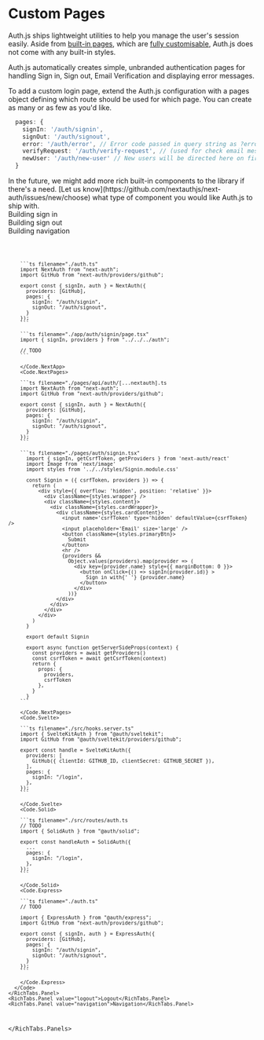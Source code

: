 
# Custom Pages

Auth.js ships lightweight utilities to help you manage the user's session easily. Aside from [built-in pages](/tutorials/custom-pages/built-in-pages), which are [fully customisable](/tutorials/custom-pages/custom-sign-in), Auth.js does not come with any built-in styles.

Auth.js automatically creates simple, unbranded authentication pages for handling Sign in, Sign out, Email Verification and displaying error messages.

To add a custom login page, extend the Auth.js configuration with a pages object defining which route should be used for which page. You can create as many or as few as you\'d like.

```ts filename="./auth.ts"
  pages: {
    signIn: '/auth/signin',
    signOut: '/auth/signout',
    error: '/auth/error', // Error code passed in query string as ?error=
    verifyRequest: '/auth/verify-request', // (used for check email message)
    newUser: '/auth/new-user' // New users will be directed here on first sign in (leave the property out if not of interest)
  }
```

<Callout>
  In the future, we might add more rich built-in components to the library if
  there's a need. [Let us
  know](https://github.com/nextauthjs/next-auth/issues/new/choose) what type of
  component you would like Auth.js to ship with.
</Callout>

<RichTabs defaultValue="login">
  <RichTabs.TabList>
    <RichTabs.Tab value="login">
      <div className="flex flex-col justify-center items-center h-full">
        <SignIn fontSize="3rem" />
        <span>Building sign in</span>
      </div>
    </RichTabs.Tab>
    <RichTabs.Tab value="logout">
      <div className="flex flex-col justify-center items-center h-full">
        <SignOut fontSize="3rem" />
        <span>Building sign out</span>
      </div>
    </RichTabs.Tab>
    <RichTabs.Tab value="navigation">
      <div className="flex flex-col justify-center items-center h-full">
        <UserCircle fontSize="3rem" />
        <span>Building navigation</span>
      </div>
    </RichTabs.Tab>
  </RichTabs.TabList>
  <RichTabs.Panels>
    <RichTabs.Panel value="login">
      <Code>
        <Code.NextApp>

        ```ts filename="./auth.ts"
        import NextAuth from "next-auth";
        import GitHub from "next-auth/providers/github";

        export const { signIn, auth } = NextAuth({
          providers: [GitHub],
          pages: {
            signIn: "/auth/signin",
            signOut: "/auth/signout",
          }
        });
        ```

        ```ts filename="./app/auth/signin/page.tsx"
        import { signIn, providers } from "../../../auth";

        // TODO
        ```

        </Code.NextApp>
        <Code.NextPages>

        ```ts filename="./pages/api/auth/[...nextauth].ts
        import NextAuth from "next-auth";
        import GitHub from "next-auth/providers/github";

        export const { signIn, auth } = NextAuth({
          providers: [GitHub],
          pages: {
            signIn: "/auth/signin",
            signOut: "/auth/signout",
          }
        });
        ```

        ```ts filename="./pages/auth/signin.tsx"
          import { signIn, getCsrfToken, getProviders } from 'next-auth/react'
          import Image from 'next/image'
          import styles from '../../styles/Signin.module.css'

          const Signin = ({ csrfToken, providers }) => {
            return (
              <div style={{ overflow: 'hidden', position: 'relative' }}>
                <div className={styles.wrapper} />
                <div className={styles.content}>
                  <div className={styles.cardWrapper}>
                    <div className={styles.cardContent}>
                      <input name='csrfToken' type='hidden' defaultValue={csrfToken} />
                      <input placeholder='Email' size='large' />
                      <button className={styles.primaryBtn}>
                        Submit
                      </button>
                      <hr />
                      {providers &&
                        Object.values(providers).map(provider => (
                          <div key={provider.name} style={{ marginBottom: 0 }}>
                            <button onClick={() => signIn(provider.id)} >
                              Sign in with{' '} {provider.name}
                            </button>
                          </div>
                        ))}
                    </div>
                  </div>
                </div>
              </div>
            )
          }

          export default Signin

          export async function getServerSideProps(context) {
            const providers = await getProviders()
            const csrfToken = await getCsrfToken(context)
            return {
              props: {
                providers,
                csrfToken
              },
            }
          }
        ```

        </Code.NextPages>
        <Code.Svelte>

        ```ts filename="./src/hooks.server.ts"
        import { SvelteKitAuth } from "@auth/sveltekit";
        import GitHub from "@auth/sveltekit/providers/github";

        export const handle = SvelteKitAuth({
          providers: [
            GitHub({ clientId: GITHUB_ID, clientSecret: GITHUB_SECRET }),
          ],
          pages: {
            signIn: "/login",
          },
        });
        ```

        </Code.Svelte>
        <Code.Solid>

        ```ts filename="./src/routes/auth.ts
        // TODO
        import { SolidAuth } from "@auth/solid";

        export const handleAuth = SolidAuth({
          ...
          pages: {
            signIn: "/login",
          },
        });
        ```

        </Code.Solid>
        <Code.Express>

        ```ts filename="./auth.ts"
        // TODO

        import { ExpressAuth } from "@auth/express";
        import GitHub from "next-auth/providers/github";

        export const { signIn, auth } = ExpressAuth({
          providers: [GitHub],
          pages: {
            signIn: "/auth/signin",
            signOut: "/auth/signout",
          }
        });
        ```

        </Code.Express>
      </Code>
    </RichTabs.Panel>
    <RichTabs.Panel value="logout">Logout</RichTabs.Panel>
    <RichTabs.Panel value="navigation">Navigation</RichTabs.Panel>
  </RichTabs.Panels>
</RichTabs>
